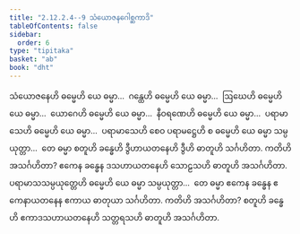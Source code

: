 ```yaml
---
title: "2.12.2.4--9 သံယောဇနဂေါစ္ဆကာဒိ"
tableOfContents: false
sidebar:
  order: 6
type: "tipitaka"
basket: "ab"
book: "dht"
---
```



<DynamicBreadcrumb />

<Division number="442" book="dht">

<Paragraph number="538" book="dht">
သံယောဇနေဟိ ဓမ္မေဟိ ယေ ဓမ္မာ…  ဂန္ထေဟိ ဓမ္မေဟိ ယေ ဓမ္မာ…  ဩဃေဟိ ဓမ္မေဟိ ယေ ဓမ္မာ…  ယောဂေဟိ ဓမ္မေဟိ ယေ ဓမ္မာ…  နီဝရဏေဟိ ဓမ္မေဟိ ယေ ဓမ္မာ…  ပရာမာသေဟိ ဓမ္မေဟိ ယေ ဓမ္မာ…  ပရာမာသေဟိ စေဝ ပရာမဋ္ဌေဟိ စ ဓမ္မေဟိ ယေ ဓမ္မာ သမ္ပယုတ္တာ…  တေ ဓမ္မာ စတူဟိ ခန္ဓေဟိ ဒွီဟာယတနေဟိ ဒွီဟိ ဓာတူဟိ သင်္ဂဟိတာ. ကတိဟိ အသင်္ဂဟိတာ? ဧကေန ခန္ဓေန ဒသဟာယတနေဟိ သောဠသဟိ ဓာတူဟိ အသင်္ဂဟိတာ.
</Paragraph>

</Division>
<Division number="443" book="dht">

<Paragraph number="539" book="dht">
ပရာမာသသမ္ပယုတ္တေဟိ ဓမ္မေဟိ ယေ ဓမ္မာ သမ္ပယုတ္တာ…  တေ ဓမ္မာ ဧကေန ခန္ဓေန ဧကေနာယတနေန ဧကာယ ဓာတုယာ သင်္ဂဟိတာ. ကတိဟိ အသင်္ဂဟိတာ? စတူဟိ ခန္ဓေဟိ ဧကာဒသဟာယတနေဟိ သတ္တရသဟိ ဓာတူဟိ အသင်္ဂဟိတာ.
</Paragraph>
</Division>